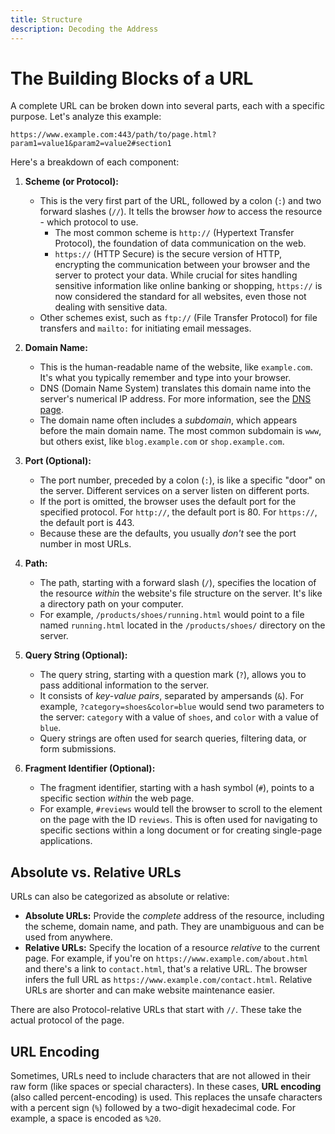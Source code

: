 ```yaml
---
title: Structure
description: Decoding the Address
---
```


# The Building Blocks of a URL

A complete URL can be broken down into several parts, each with a specific purpose.
Let's analyze this example:

```
https://www.example.com:443/path/to/page.html?param1=value1&param2=value2#section1
```

Here's a breakdown of each component:

1.  **Scheme (or Protocol):**
    - This is the very first part of the URL, followed by a colon (`:`) and two forward slashes (`//`).
      It tells the browser _how_ to access the resource - which protocol to use.
      - The most common scheme is `http://` (Hypertext Transfer Protocol), the foundation of data communication on the web.
      - `https://` (HTTP Secure) is the secure version of HTTP, encrypting the communication between your browser and the server to protect your data.
        While crucial for sites handling sensitive information like online banking or shopping, `https://` is now considered the standard for all websites, even those not dealing with sensitive data.
    - Other schemes exist, such as `ftp://` (File Transfer Protocol) for file transfers and `mailto:` for initiating email messages.

2.  **Domain Name:**
    - This is the human-readable name of the website, like `example.com`.
      It's what you typically remember and type into your browser.
    - DNS (Domain Name System) translates this domain name into the server's numerical IP address.
      For more information, see the [DNS page](../ip-and-dns/dns).
    - The domain name often includes a _subdomain_, which appears before the main domain name.
      The most common subdomain is `www`, but others exist, like `blog.example.com` or `shop.example.com`.

3.  **Port (Optional):**
    - The port number, preceded by a colon (`:`), is like a specific "door" on the server.
      Different services on a server listen on different ports.
    - If the port is omitted, the browser uses the default port for the specified protocol.
      For `http://`, the default port is 80.
      For `https://`, the default port is 443.
    - Because these are the defaults, you usually _don't_ see the port number in most URLs.

4.  **Path:**
    - The path, starting with a forward slash (`/`), specifies the location of the resource _within_ the website's file structure on the server.
      It's like a directory path on your computer.
    - For example, `/products/shoes/running.html` would point to a file named `running.html` located in the `/products/shoes/` directory on the server.

5.  **Query String (Optional):**
    - The query string, starting with a question mark (`?`), allows you to pass additional information to the server.
    - It consists of _key-value pairs_, separated by ampersands (`&`).
      For example, `?category=shoes&color=blue` would send two parameters to the server: `category` with a value of `shoes`, and `color` with a value of `blue`.
    - Query strings are often used for search queries, filtering data, or form submissions.

6.  **Fragment Identifier (Optional):**
    - The fragment identifier, starting with a hash symbol (`#`), points to a specific section _within_ the web page.
    - For example, `#reviews` would tell the browser to scroll to the element on the page with the ID `reviews`.
      This is often used for navigating to specific sections within a long document or for creating single-page applications.

## Absolute vs. Relative URLs

URLs can also be categorized as absolute or relative:

- **Absolute URLs:** Provide the _complete_ address of the resource, including the scheme, domain name, and path.
  They are unambiguous and can be used from anywhere.
- **Relative URLs:** Specify the location of a resource _relative_ to the current page.
  For example, if you're on `https://www.example.com/about.html` and there's a link to `contact.html`, that's a relative URL.
  The browser infers the full URL as `https://www.example.com/contact.html`.
  Relative URLs are shorter and can make website maintenance easier.

There are also Protocol-relative URLs that start with `//`.
These take the actual protocol of the page.

## URL Encoding

Sometimes, URLs need to include characters that are not allowed in their raw form (like spaces or special characters).
In these cases, **URL encoding** (also called percent-encoding) is used.
This replaces the unsafe characters with a percent sign (`%`) followed by a two-digit hexadecimal code.
For example, a space is encoded as `%20`.